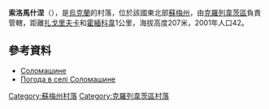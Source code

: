 {{coord|51|31|1|N|33|29|30|E|scale:100000_region:UA|display=title}}

'''索洛馬什涅'''（{{lang-uk|Соломашине}}），是[[烏克蘭|烏克蘭]]的村落，位於該國東北部[[蘇梅州|蘇梅州]]，由[[克羅列韋茨區|克羅列韋茨區]]負責管轄，距離[[扎戈里夫卡_(克羅列韋茨區)|扎戈里夫卡]]和[[霍緬科韋_(克羅列韋茨區)|霍緬科韋]]1公里，海拔高度207米，2001年人口42。

==參考資料==
* [http://w1.c1.rada.gov.ua/pls/z7502/A005?rdat1=02.02.2010&rf7571=29187 Соломашине]{{dead link|date=2018年4月 |bot=InternetArchiveBot |fix-attempted=yes }}
* [http://weather.in.ua/ua/symskaja/24461 Погода в селі Соломашине]

{{DEFAULTSORT:Соломашине}}
[[Category:蘇梅州村落|Category:蘇梅州村落]]
[[Category:克羅列韋茨區村落|Category:克羅列韋茨區村落]]


{{Sumy-geo-stub}}